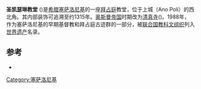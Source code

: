 {{Infobox World Heritage Site
|zh_name     = 塞萨洛尼基的早期基督教和拜占庭古迹群
|en_name        = Paleochristian and Byzantine Monuments of Thessalonika
|Image       = [[File:Thessaloniki_-_St_Catherine_church.jpg|300px]]
|State Party = [[希腊|希腊]]
|criterion_c    = i, ii, iv
|ID          = 456
|Link        = 
|Region      = 欧洲
|Coordinates = {{coord|40.643213|22.944237}}
|Year        = 1988
|Session     = 12th
}}
'''圣凯瑟琳教堂''' ({{lang-el|Αγία Αικατερίνη}})是[[希腊|希腊]][[塞萨洛尼基|塞萨洛尼基]]的一座[[拜占庭|拜占庭]]教堂，位于上城（Ano Poli）的西北角。其内部装饰可追溯至约1315年。[[奥斯曼帝国|奥斯曼帝国]]时期改为[[清真寺|清真寺]]({{lang-tr|Yakup Paşa Camii}})。1988年，作为塞萨洛尼基的早期基督教和拜占庭古迹群的一部分，被[[联合国教科文组织|联合国教科文组织]]列入[[世界遗产|世界遗产]]名录。

==参考==
* {{citation | title=Wandering in Byzantine Thessaloniki | first1=E. | last1=Kourkoutidou-Nikolaidou | first2=A. | last2=Tourta | year=1997 | publisher=Kapon Editions | isbn=960-7254-47-3 | pages=116–120}}
[[Category:塞萨洛尼基|Category:塞萨洛尼基]]